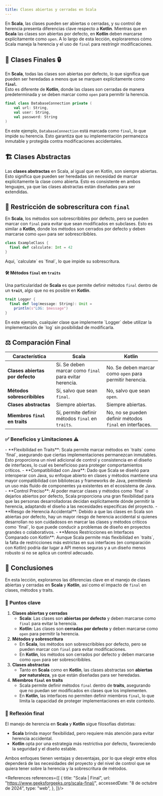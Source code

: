 ```yaml
---
title: Clases abiertas y cerradas en Scala
---
```



<ReadingTime />
<GithubRepoLink user="r8vnhill" repo="scala-dibs" />

En **Scala**, las clases pueden ser abiertas o cerradas, y su control de herencia presenta diferencias clave respecto a **Kotlin**. Mientras que en **Scala** las clases son abiertas por defecto, en **Kotlin** deben marcarse explícitamente como `open`. A lo largo de esta lección, exploraremos cómo Scala maneja la herencia y el uso de `final` para restringir modificaciones.
 
## 📌 Clases Finales 🔒

En **Scala**, todas las clases son abiertas por defecto, lo que significa que pueden ser heredadas a menos que se marquen explícitamente como **`final`**.  
Esto es diferente de **Kotlin**, donde las clases son cerradas de manera predeterminada y se deben marcar como `open` para permitir la herencia.

```scala showLineNumbers
final class DatabaseConnection private (
    val url: String, 
    val user: String, 
    val password: String
)
```
En este ejemplo, `DatabaseConnection` está marcada como `final`, lo que impide su herencia. Esto garantiza que su implementación permanezca inmutable y protegida contra modificaciones accidentales.

## 🏗️ Clases Abstractas

Las **clases abstractas** en Scala, al igual que en Kotlin, son siempre abiertas. Esto significa que pueden ser heredadas sin necesidad de marcar explícitamente la clase como abierta. Esto es consistente en ambos lenguajes, ya que las clases abstractas están diseñadas para ser extendidas.

## 🚧 Restricción de sobrescritura con `final`

En **Scala**, los métodos son sobrescribibles por defecto, pero se pueden marcar con `final` para evitar que sean modificados en subclases. Esto es similar a **Kotlin**, donde los métodos son cerrados por defecto y deben marcarse como `open` para ser sobrescribibles.

```scala showLineNumbers
class ExampleClass {
  final def calculate: Int = 42
}
```

<Explanation>
  Aquí, `calculate` es `final`, lo que impide su sobrescritura.
</Explanation>

#### 🛠️ Métodos `final` en `traits`

Una particularidad de **Scala** es que permite definir métodos `final` dentro de un **`trait`**, algo que no es posible en **Kotlin**.

```scala showLineNumbers
trait Logger {
  final def log(message: String): Unit = 
    println(s"LOG: $message")
}
```

<Explanation>
  En este ejemplo, cualquier clase que implemente `Logger` debe utilizar la implementación de `log` sin posibilidad de modificarla.
</Explanation>

## ⚖️ Comparación Final

| **Característica**              | **Scala**                                                                                                                  | **Kotlin**                                                                                                                 |
|--------------------------------|----------------------------------------------------------------------------------------------------------------------------|---------------------------------------------------------------------------------------------------------------------------|
| **Clases abiertas por defecto** | Sí. Se deben marcar como `final` para evitar herencia.   | No. Se deben marcar como `open` para permitir herencia.  |
| **Métodos sobrescribibles**     | Sí, salvo que sean `final`.                             | No, salvo que sean `open`.                              |
| **Clases abstractas**           | Siempre abiertas.                                       | Siempre abiertas.                                       |
| **Miembros `final` en traits**  | Sí, permite definir métodos `final` en `traits`.        | No, no se pueden definir métodos `final` en interfaces. |       |

### ✅ Beneficios y Limitaciones ⚠️

<ProCons>
    <Pros>
        - **Flexibilidad en Traits**: Scala permite marcar métodos en `traits` como `final`, asegurando que ciertas implementaciones permanezcan inmutables. Esto proporciona un nivel adicional de control y consistencia en el diseño de interfaces, lo cual es beneficioso para proteger comportamientos críticos.
        - **Compatibilidad con Java**: Dado que Scala se diseñó para interoperar con Java, su enfoque abierto en clases y métodos mantiene una mayor compatibilidad con bibliotecas y frameworks de Java, permitiendo un uso más fluido de componentes ya existentes en el ecosistema de Java.
        - **Control Preciso**: Al poder marcar clases y métodos como `final` o dejarlos abiertos por defecto, Scala proporciona una gran flexibilidad para que las personas desarrolladoras decidan explícitamente dónde permitir la herencia, adaptando el diseño a las necesidades específicas del proyecto.
    </Pros>
    <Cons>
        - **Riesgo de Herencia Accidental**: Debido a que las clases en Scala son abiertas por defecto, hay un mayor riesgo de herencia accidental si quienes desarrollan no son cuidadosos en marcar las clases y métodos críticos como `final`, lo que puede conducir a problemas de diseño en proyectos grandes o colaborativos.
        - **Menos Restricciones en Interfaces Comparado con Kotlin**: Aunque Scala permite más flexibilidad en `traits`, la falta de restricciones más estrictas en sus interfaces (en comparación con Kotlin) podría dar lugar a API menos seguras y a un diseño menos robusto si no se aplica un control adecuado.
    </Cons>
</ProCons>

## 📌 **Conclusiones**  

En esta lección, exploramos las diferencias clave en el manejo de clases abiertas y cerradas en **Scala** y **Kotlin**, así como el impacto de `final` en clases, métodos y traits.

### **🔑 Puntos clave**  

1. **Clases abiertas y cerradas**  
   - **Scala**: Las clases son **abiertas por defecto** y deben marcarse como `final` para evitar la herencia.  
   - **Kotlin**: Las clases son **cerradas por defecto** y deben marcarse como `open` para permitir la herencia.  
2. **Métodos y sobrescritura**  
   - En **Scala**, los métodos son sobrescribibles por defecto, pero se pueden marcar con `final` para evitar modificaciones.  
   - En **Kotlin**, los métodos son cerrados por defecto y deben marcarse como `open` para ser sobrescribibles.  
3. **Clases abstractas**  
   - Tanto en **Scala** como en **Kotlin**, las clases abstractas son **abiertas por naturaleza**, ya que están diseñadas para ser heredadas.  
4. **Miembros `final` en traits**  
   - Scala permite definir métodos `final` dentro de **traits**, asegurando que no puedan ser modificados en clases que los implementen.  
   - En **Kotlin**, las interfaces no permiten definir miembros `final`, lo que limita la capacidad de proteger implementaciones en este contexto.  

### **🚀 Reflexión final**  

El manejo de herencia en **Scala** y **Kotlin** sigue filosofías distintas:  
- **Scala** brinda mayor flexibilidad, pero requiere más atención para evitar herencia accidental.  
- **Kotlin** opta por una estrategia más restrictiva por defecto, favoreciendo la seguridad y el diseño estable.  

Ambos enfoques tienen ventajas y desventajas, por lo que elegir entre ellos dependerá de las necesidades del proyecto y del nivel de control que se quiera tener sobre la herencia y la sobrescritura de métodos.

<References references={[
  {
      title: "Scala | Final",
      url: "https://www.geeksforgeeks.org/scala-final/",
      accessedDate: "8 de octubre de 2024",
      type: "web",
  },
]}/>
